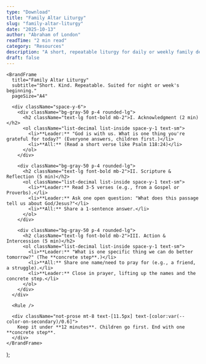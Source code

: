 ```yaml
---
type: "Download"
title: "Family Altar Liturgy"
slug: "family-altar-liturgy"
date: "2025-10-13"
author: "Abraham of London"
readTime: "2 min read"
category: "Resources"
description: "A short, repeatable liturgy for daily or weekly family devotion (the 'Family Altar')."
draft: false
---
```



    <BrandFrame
      title="Family Altar Liturgy"
      subtitle="Short. Kind. Repeatable. Suited for night or week's beginning."
      pageSize="A4"

> 
      <div className="space-y-6">
        <div className="bg-gray-50 p-4 rounded-lg">
          <h2 className="text-lg font-bold mb-2">I. Acknowledgment (2 min)</h2>
          <ol className="list-decimal list-inside space-y-1 text-sm">
            <li>**Leader:** "God is with us. What is one thing you're grateful for today?" (Everyone answers, children first.)</li>
            <li>**All:** (Read a short verse like Psalm 118:24)</li>
          </ol>
        </div>

        <div className="bg-gray-50 p-4 rounded-lg">
          <h2 className="text-lg font-bold mb-2">II. Scripture & Reflection (5 min)</h2>
          <ol className="list-decimal list-inside space-y-1 text-sm">
            <li>**Leader:** Read 3-5 verses (e.g., from a Gospel or Proverbs).</li>
            <li>**Leader:** Ask one open question: "What does this passage tell us about God/Jesus?"</li>
            <li>**All:** Share a 1-sentence answer.</li>
          </ol>
        </div>

        <div className="bg-gray-50 p-4 rounded-lg">
          <h2 className="text-lg font-bold mb-2">III. Action & Intercession (5 min)</h2>
          <ol className="list-decimal list-inside space-y-1 text-sm">
            <li>**Leader:** "What is one specific thing we can do better tomorrow?" (The **concrete step**.)</li>
            <li>**All:** Share one name/need to pray for (e.g., a friend, a struggle).</li>
            <li>**Leader:** Close in prayer, lifting up the names and the concrete step.</li>
          </ol>
        </div>
      </div>
      
      <Rule />
      
      <div className="not-prose mt-8 text-[11.5px] text-[color:var(--color-on-secondary)/0.6]">
        Keep it under **12 minutes**. Children go first. End with one **concrete step**.
      </div>
    </BrandFrame>
  );


